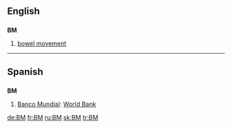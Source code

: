 {{see|.bm|bm.}}
==English==

==={{initialism}}===
'''BM'''

# [[bowel movement]]

----

==Spanish==

==={{abbreviation}}===
'''BM'''

# [[Banco Mundial]]: [[World Bank]]

[[de:BM]]
[[fr:BM]]
[[ru:BM]]
[[sk:BM]]
[[tr:BM]]